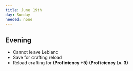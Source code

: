 ```yaml
---
title: June 19th
day: Sunday
needed: none
---
```


## Evening
- Cannot leave Leblanc
- Save for crafting reload
- Reload crafting for **(Proficiency +5)** **(Proficiency Lv. 3)**